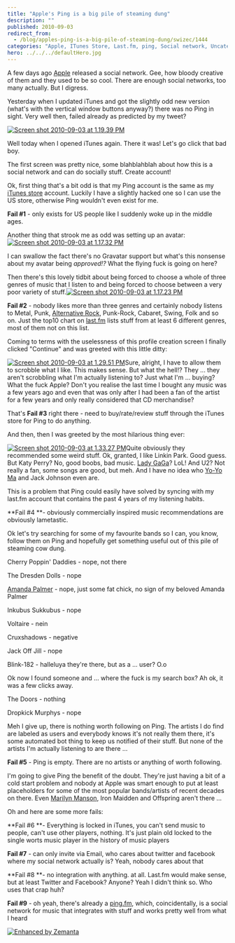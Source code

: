 ```yaml
---
title: "Apple's Ping is a big pile of steaming dung"
description: ""
published: 2010-09-03
redirect_from:
  - /blog/apples-ping-is-a-big-pile-of-steaming-dung/swizec/1444
categories: "Apple, ITunes Store, Last.fm, ping, Social network, Uncategorized"
hero: ../../../defaultHero.jpg
---
```


A few days ago [Apple](http://www.apple.com "Apple") released a social network. Gee, how bloody creative of them and they used to be so cool. There are enough social networks, too many actually. But I digress.

Yesterday when I updated iTunes and got the slightly odd new version (what's with the vertical window buttons anyway?) there was no Ping in sight. Very well then, failed already as predicted by my tweet?

[![](https://swizec.com/wp-content/uploads/2010/09/Screen-shot-2010-09-03-at-1.19.39-PM.png "Screen shot 2010-09-03 at 1.19.39 PM")](http://swizec.com/wp-content/uploads/2010/09/Screen-shot-2010-09-03-at-1.19.39-PM.png)

Well today when I opened iTunes again. There it was! Let's go click that bad boy.

The first screen was pretty nice, some blahblahblah about how this is a social network and can do socially stuff. Create account!

Ok, first thing that's a bit odd is that my Ping account is the same as my [iTunes store](http://itunes.com "ITunes Store") account. Luckily I have a slightly hacked one so I can use the US store, otherwise Ping wouldn't even exist for me.

**Fail #1** - only exists for US people like I suddenly woke up in the middle ages.

Another thing that strook me as odd was setting up an avatar:[![](https://swizec.com/wp-content/uploads/2010/09/Screen-shot-2010-09-03-at-1.17.32-PM.png "Screen shot 2010-09-03 at 1.17.32 PM")](http://swizec.com/wp-content/uploads/2010/09/Screen-shot-2010-09-03-at-1.17.32-PM.png)

I can swallow the fact there's no Gravatar support but what's this nonsense about my avatar being _approved!?_ What the flying fuck is going on here?

Then there's this lovely tidbit about being forced to choose a whole of three genres of music that I listen to and being forced to choose between a very poor variety of stuff.[![](https://swizec.com/wp-content/uploads/2010/09/Screen-shot-2010-09-03-at-1.17.23-PM.png "Screen shot 2010-09-03 at 1.17.23 PM")](http://swizec.com/wp-content/uploads/2010/09/Screen-shot-2010-09-03-at-1.17.23-PM.png)

**Fail #2** - nobody likes more than three genres and certainly nobody listens to Metal, Punk, [Alternative Rock](http://en.wikipedia.org/wiki/Alternative_rock "Alternative rock"), Punk-Rock, Cabaret, Swing, Folk and so on. Just the top10 chart on [last.fm](http://Last.fm "Last.fm") lists stuff from at least 6 different genres, most of them not on this list.

Coming to terms with the uselessness of this profile creation screen I finally clicked "Continue" and was greeted with this little ditty:

[![](https://swizec.com/wp-content/uploads/2010/09/Screen-shot-2010-09-03-at-1.29.51-PM.png "Screen shot 2010-09-03 at 1.29.51 PM")](http://swizec.com/wp-content/uploads/2010/09/Screen-shot-2010-09-03-at-1.29.51-PM.png)Sure, alright, I have to allow them to scrobble what I like. This makes sense. But what the hell!? They ... they aren't scrobbling what I'm actually listening to? Just what I'm ... buying? What the fuck Apple? Don't you realise the last time I bought any music was a few years ago and even that was only after I had been a fan of the artist for a few years and only really considered that CD merchandise?

That's **Fail #3** right there - need to buy/rate/review stuff through the iTunes store for Ping to do anything.

And then, then I was greeted by the most hilarious thing ever:

[![](https://swizec.com/wp-content/uploads/2010/09/Screen-shot-2010-09-03-at-1.33.27-PM.png "Screen shot 2010-09-03 at 1.33.27 PM")](http://swizec.com/wp-content/uploads/2010/09/Screen-shot-2010-09-03-at-1.33.27-PM.png)Quite obviously they recommended some weird stuff. Ok, granted, I like Linkin Park. Good guess. But Katy Perry? No, good boobs, bad music. [Lady GaGa](http://www.ladygaga.com/ "Lady Gaga")? LoL! And U2? Not really a fan, some songs are good, but meh. And I have no idea who [Yo-Yo Ma](http://www.yo-yoma.com/ "Yo-Yo Ma") and Jack Johnson even are.

This is a problem that Ping could easily have solved by syncing with my last.fm account that contains the past 4 years of my listening habits.

**Fail #4 **- obviously commercially inspired music recommendations are obviously lametastic.

Ok let's try searching for some of my favourite bands so I can, you know, follow them on Ping and hopefully get something useful out of this pile of steaming cow dung.

Cherry Poppin' Daddies - nope, not there

The Dresden Dolls - nope

[Amanda Palmer](http://amandapalmer.net "Amanda Palmer") - nope, just some fat chick, no sign of my beloved Amanda Palmer

Inkubus Sukkubus - nope

Voltaire - nein

Cruxshadows - negative

Jack Off Jill - nope

Blink-182 - halleluya they're there, but as a ... user? O.o

Ok now I found someone and ... where the fuck is my search box? Ah ok, it was a few clicks away.

The Doors - nothing

Dropkick Murphys - nope

Meh I give up, there is nothing worth following on Ping. The artists I do find are labeled as users and everybody knows it's not really them there, it's some automated bot thing to keep us notified of their stuff. But none of the artists I'm actually listening to are there ...

**Fail #5** - Ping is empty. There are no artists or anything of worth following.

I'm going to give Ping the benefit of the doubt. They're just having a bit of a cold start problem and nobody at Apple was smart enough to put at least placeholders for some of the most popular bands/artists of recent decades on there. Even [Marilyn Manson](http://www.marilynmanson.com "Marilyn Manson"), Iron Maidden and Offspring aren't there ...

Oh and here are some more fails:

**Fail #6 **- Everything is locked in iTunes, you can't send music to people, can't use other players, nothing. It's just plain old locked to the single worts music player in the history of music players

**Fail #7** - can only invite via Email, who cares about twitter and facebook where my social network actually is? Yeah, nobody cares about that

**Fail #8 **- no integration with anything. at all. Last.fm would make sense, but at least Twitter and Facebook? Anyone? Yeah I didn't think so. Who uses that crap huh?

**Fail #9** - oh yeah, there's already a [ping.fm](http://ping.fm/), which, coincidentally, is a social network for music that integrates with stuff and works pretty well from what I heard

[![Enhanced by Zemanta](https://img.zemanta.com/zemified_e.png?x-id=ffb7f017-5402-4e8f-9ce4-f22d785e005b)](http://www.zemanta.com/ "Enhanced by Zemanta")
